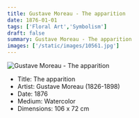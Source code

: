 ```yaml
---
title: Gustave Moreau - The apparition
date: 1876-01-01
tags: ['Floral Art','Symbolism']
draft: false
summary: Gustave Moreau - The apparition
images: ['/static/images/10561.jpg']
---
```


![Gustave Moreau - The apparition](/static/images/10561.jpg)

* Title: The apparition
* Artist: Gustave Moreau (1826-1898)
* Date: 1876
* Medium: Watercolor
* Dimensions: 106 x 72 cm


